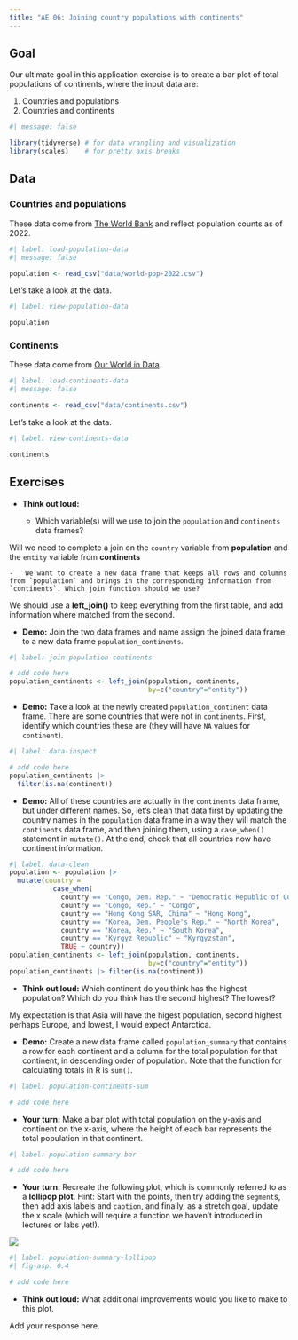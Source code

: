 ```yaml
---
title: "AE 06: Joining country populations with continents"
---
```


## Goal

Our ultimate goal in this application exercise is to create a bar plot of total populations of continents, where the input data are:

1.  Countries and populations
2.  Countries and continents

```r
#| message: false

library(tidyverse) # for data wrangling and visualization
library(scales)    # for pretty axis breaks
```

## Data

### Countries and populations

These data come from [The World Bank](https://data.worldbank.org/indicator/SP.POP.TOTL) and reflect population counts as of 2022.

```r
#| label: load-population-data
#| message: false

population <- read_csv("data/world-pop-2022.csv")
```

Let's take a look at the data.

```r
#| label: view-population-data

population
```

### Continents

These data come from [Our World in Data](https://ourworldindata.org/grapher/continents-according-to-our-world-in-data).

```r
#| label: load-continents-data
#| message: false

continents <- read_csv("data/continents.csv")
```

Let's take a look at the data.

```r
#| label: view-continents-data

continents
```

## Exercises

-   **Think out loud:**

    -   Which variable(s) will we use to join the `population` and `continents` data frames?

Will we need to complete a join on the `country` variable from **population** and the `entity` variable from **continents**

    -   We want to create a new data frame that keeps all rows and columns from `population` and brings in the corresponding information from `continents`. Which join function should we use?

We should use a **left_join()** to keep everything from the first table, and add information where matched from the second.

-   **Demo:** Join the two data frames and name assign the joined data frame to a new data frame `population_continents`.

```r
#| label: join-population-continents

# add code here
population_continents <- left_join(population, continents, 
                                   by=c("country"="entity"))
```

-   **Demo:** Take a look at the newly created `population_continent` data frame. There are some countries that were not in `continents`. First, identify which countries these are (they will have `NA` values for `continent`).

```r
#| label: data-inspect

# add code here
population_continents |> 
  filter(is.na(continent))
```

-   **Demo:** All of these countries are actually in the `continents` data frame, but under different names. So, let's clean that data first by updating the country names in the `population` data frame in a way they will match the `continents` data frame, and then joining them, using a `case_when()` statement in `mutate()`. At the end, check that all countries now have continent information.

```r
#| label: data-clean
population <- population |> 
  mutate(country = 
           case_when(
             country == "Congo, Dem. Rep." ~ "Democratic Republic of Congo",
             country == "Congo, Rep." ~ "Congo",
             country == "Hong Kong SAR, China" ~ "Hong Kong",
             country == "Korea, Dem. People's Rep." ~ "North Korea",
             country == "Korea, Rep." ~ "South Korea",
             country == "Kyrgyz Republic" ~ "Kyrgyzstan",
             TRUE ~ country))
population_continents <- left_join(population, continents, 
                                   by=c("country"="entity"))
population_continents |> filter(is.na(continent))
```

-   **Think out loud:** Which continent do you think has the highest population? Which do you think has the second highest? The lowest?

My expectation is that Asia will have the higest population, second highest perhaps Europe, and lowest, I would expect Antarctica.

-   **Demo:** Create a new data frame called `population_summary` that contains a row for each continent and a column for the total population for that continent, in descending order of population. Note that the function for calculating totals in R is `sum()`.

```r
#| label: population-continents-sum

# add code here

```

-   **Your turn:** Make a bar plot with total population on the y-axis and continent on the x-axis, where the height of each bar represents the total population in that continent.

```r
#| label: population-summary-bar

# add code here
```

-   **Your turn:** Recreate the following plot, which is commonly referred to as a **lollipop plot**. Hint: Start with the points, then try adding the `segment`s, then add axis labels and `caption`, and finally, as a stretch goal, update the x scale (which will require a function we haven't introduced in lectures or labs yet!).

![](https://sta199-s24.github.io/images/population-summary-lollipop.png)

```r
#| label: population-summary-lollipop
#| fig-asp: 0.4

# add code here
```

-   **Think out loud:** What additional improvements would you like to make to this plot.

Add your response here.
